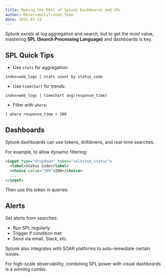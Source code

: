 ```yaml
---
title: Making the Most of Splunk Dashboards and SPL
author: ObservabiliTrends Team
date: 2025-07-22
---
```


Splunk excels at log aggregation and search, but to get the most value, mastering **SPL (Search Processing Language)** and dashboards is key.

## SPL Quick Tips

- Use `stats` for aggregation:
```spl
index=web_logs | stats count by status_code
```

- Use `timechart` for trends:
```spl
index=web_logs | timechart avg(response_time)
```

- Filter with `where`:
```spl
| where response_time > 200
```

## Dashboards

Splunk dashboards can use tokens, drilldowns, and real-time searches.

For example, to allow dynamic filtering:
```xml
<input type="dropdown" token="selected_status">
  <label>Status Code</label>
  <choice value="200">200</choice>
  ...
</input>
```

Then use the token in queries.

## Alerts

Set alerts from searches:
- Run SPL regularly
- Trigger if condition met
- Send via email, Slack, etc.

Splunk also integrates with SOAR platforms to auto-remediate certain issues.

For high-scale observability, combining SPL power with visual dashboards is a winning combo.